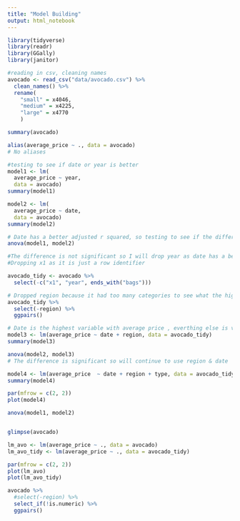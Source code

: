 ```yaml
---
title: "Model Building"
output: html_notebook
---
```




```r
library(tidyverse)
library(readr)
library(GGally)
library(janitor)
```

```r
#reading in csv, cleaning names
avocado <- read_csv("data/avocado.csv") %>% 
  clean_names() %>% 
  rename(
    "small" = x4046,
    "medium" = x4225,
    "large" = x4770
    )
```


```r
summary(avocado)   
```

```r
alias(average_price ~ ., data = avocado)
# No aliases
```


```r
#testing to see if date or year is better
model1 <- lm(
  average_price ~ year, 
  data = avocado)
summary(model1)

model2 <- lm(
  average_price ~ date, 
  data = avocado)
summary(model2)
```


```r
# Date has a better adjusted r squared, so testing to see if the difference between these models is signiticant. 
anova(model1, model2)
```
```r
#The difference is not significant so I will drop year as date has a better r-squared value. 
#Dropping x1 as it is just a row identifier

avocado_tidy <- avocado %>% 
  select(-c("x1", "year", ends_with("bags")))
```

```r
# Dropped region because it had too many categories to see what the highest coeficient is without it 
avocado_tidy %>% 
  select(-region) %>%
  ggpairs()
```
```r
# Date is the highest variable with average price , everthing else is very low. So will try region with date
model3 <- lm(average_price ~ date + region, data = avocado_tidy)
summary(model3)
```
```r
anova(model2, model3)
# The difference is significant so will continue to use region & date
```



```r
model4 <- lm(average_price  ~ date + region + type, data = avocado_tidy)
summary(model4)
```

```r
par(mfrow = c(2, 2))
plot(model4)
```


```r
anova(model1, model2)



```


```r
glimpse(avocado)

lm_avo <- lm(average_price ~ ., data = avocado)
lm_avo_tidy <- lm(average_price ~ ., data = avocado_tidy)

par(mfrow = c(2, 2))
plot(lm_avo)
plot(lm_avo_tidy)
```



```r
avocado %>% 
  #select(-region) %>% 
  select_if(!is.numeric) %>% 
  ggpairs()
```
